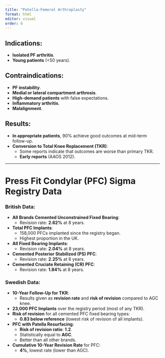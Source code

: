 ```yaml
---
title: "Patella-Femoral Arthroplasty"
format: html
editor: visual
order: 6
---
```


## Indications:
- **Isolated PF arthritis**.
- **Young patients** (<50 years).

## Contraindications:
- **PF instability**.
- **Medial or lateral compartment arthrosis**.
- **High-demand patients** with false expectations.
- **Inflammatory arthritis**.
- **Malalignment**.

## Results:
- **In appropriate patients**, 90% achieve good outcomes at mid-term follow-up.
- **Conversion to Total Knee Replacement (TKR)**:
  - Some reports indicate that outcomes are worse than primary TKR.
  - **Early reports** (AAOS 2012).

---

# Press Fit Condylar (PFC) Sigma Registry Data

### British Data:
- **All Brands Cemented Unconstrained Fixed Bearing**:
  - Revision rate: **2.62%** at 8 years.
- **Total PFC Implants**:
  - 158,000 PFCs implanted since the registry began.
  - Highest proportion in the UK.
- **All Fixed Bearing Implants**:
  - Revision rate: **2.04%** at 8 years.
- **Cemented Posterior Stabilized (PS) PFC**:
  - Revision rate: **2.25%** at 8 years.
- **Cemented Cruciate Retaining (CR) PFC**:
  - Revision rate: **1.84%** at 8 years.

### Swedish Data:
- **10-Year Follow-Up for TKR**:
  - Results given as **revision rate** and **risk of revision** compared to AGC knee.
- **23,000 PFC Implants** over the registry period (most of any TKR).
- **Risk of revision** for all cemented PFC fixed bearing types:
  - **0.83 below reference** (lowest risk of revision of all implants).
- **PFC with Patella Resurfacing**:
  - **Risk of revision ratio**: **1.2**.
  - Statistically equal to **AGC**.
  - Better than all other brands.
- **Cumulative 10-Year Revision Rate** for PFC:
  - **4%**, lowest rate (lower than AGC).
